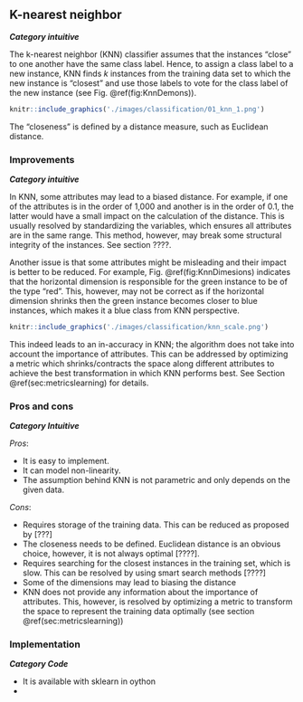 ## K-nearest neighbor {#sec:KNN}
***Category intuitive***

The k-nearest neighbor (KNN) classifier assumes that the instances "close" to one another have the same class label. Hence, to assign a class label to a new instance, KNN finds $k$ instances from the training data set to which the new instance is "closest" and use those labels to vote for the class label of the new instance (see Fig. \@ref(fig:KnnDemons)). 

```r
knitr::include_graphics('./images/classification/01_knn_1.png')
```

The "closeness" is defined by a distance measure, such as Euclidean distance. 

### Improvements
***Category intuitive***

In KNN, some attributes may lead to a biased distance. For example, if one of the attributes is in the order of 1,000 and another is in the order of 0.1, the latter would have a small impact on the calculation of the distance. This is usually resolved by standardizing the variables, which ensures all attributes are in the same range. This method, however, may break some structural integrity of the instances. See section ????.

Another issue is that some attributes might be misleading and their impact is better to be reduced. For example, Fig. \@ref(fig:KnnDimesions) indicates that the horizontal dimension is responsible for the green instance to be of the type "red". This, however, may not be correct as if the horizontal dimension shrinks then the green instance becomes closer to blue instances, which makes it a blue class from KNN perspective.

```r
knitr::include_graphics('./images/classification/knn_scale.png')
```

This indeed leads to an in-accuracy in KNN; the algorithm does not take into account the importance of attributes. This can be addressed by optimizing a metric which shrinks/contracts the space along different attributes to achieve the best transformation in which KNN performs best. See Section \@ref(sec:metricslearning) for details.


### Pros and cons
***Category Intuitive***

*Pros*: 

* It is easy to implement.
* It can model non-linearity.
* The assumption behind KNN is not parametric and only depends on the given data.

*Cons*:

* Requires storage of the training data. This can be reduced as proposed by [???]
* The closeness needs to be defined. Euclidean distance is an obvious choice, however, it is not always optimal [????].
* Requires searching for the closest instances in the training set, which is slow. This can be resolved by using smart search methods [????]
* Some of the dimensions may lead to biasing the distance
* KNN does not provide any information about the importance of attributes. This, however, is resolved by optimizing a metric to transform the space to represent the training data optimally (see section \@ref(sec:metricslearning))

### Implementation
***Category Code***

* It is available with sklearn in oython
* 
